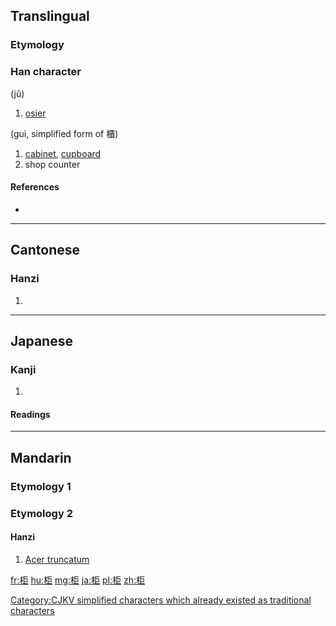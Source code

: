 {{also|櫃}}
==Translingual==

===Etymology===
{{Han compound|木|巨|c1=s|c2=p|t1=tree|t2=huge|ls=psc}}

===Han character===
{{Han char|rn=75|rad=木|as=05|sn=9|four=4191<sub>7</sub>|canj=木尸尸 (DSS)|ids=⿰[[木]][[巨]]}}

(jǔ)

# [[osier]]
(guì, simplified form of 櫃)
# [[cabinet]], [[cupboard]]
# shop counter

====References====
* {{Han ref|kx=0519.140|dkj=14631|dj=0907.130|hdz=21167.050|uh=67DC|ud=26588|bh=CF40|bd=53056}}

[[Category:CJKV simplified characters which already existed as traditional characters]]

----

==Cantonese==

===Hanzi===
{{yue-hanzi|jyut=geoi2|y=geui2|tra=櫃}}

# {{defn|lang=yue|sort=木05}}

----

==Japanese==

===Kanji===
{{ja-kanji|grade=|rs=木05}}

# {{defn|lang=ja|sort=木05}}

====Readings====
{{ja-readings|on=[[きょ]] (kyo), [[こ]] (ko), [[く]] (ku)|kun=[[あまだれ]] (amadare)}}

----

==Mandarin==
===Etymology 1===
{{zh-see|櫃}}
===Etymology 2===
====Hanzi====
{{cmn-hanzi|pin=[[jǔ]] ([[ju3]])|wg=chü<sup>3</sup>}}

# [[Acer truncatum]]

[[fr:柜]]
[[hu:柜]]
[[mg:柜]]
[[ja:柜]]
[[pl:柜]]
[[zh:柜]]